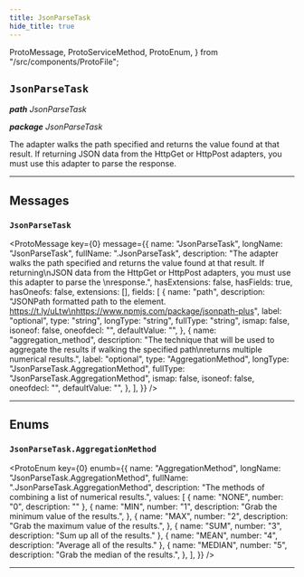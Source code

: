 ```yaml
---
title: JsonParseTask
hide_title: true
---
```


  ProtoMessage,
  ProtoServiceMethod,
  ProtoEnum,
} from "/src/components/ProtoFile";

## `JsonParseTask`

_**path** JsonParseTask_

_**package** JsonParseTask_

The adapter walks the path specified and returns the value found at that result.
If returning JSON data from the HttpGet or HttpPost adapters, you must use this
adapter to parse the response.

---

## Messages

### `JsonParseTask`

<ProtoMessage
  key={0}
  message={{
    name: "JsonParseTask",
    longName: "JsonParseTask",
    fullName: ".JsonParseTask",
    description:
      "The adapter walks the path specified and returns the value found at that result. If returning\nJSON data from the HttpGet or HttpPost adapters, you must use this adapter to parse the \nresponse.",
    hasExtensions: false,
    hasFields: true,
    hasOneofs: false,
    extensions: [],
    fields: [
      {
        name: "path",
        description:
          "JSONPath formatted path to the element. https://t.ly/uLtw\nhttps://www.npmjs.com/package/jsonpath-plus",
        label: "optional",
        type: "string",
        longType: "string",
        fullType: "string",
        ismap: false,
        isoneof: false,
        oneofdecl: "",
        defaultValue: "",
      },
      {
        name: "aggregation_method",
        description:
          "The technique that will be used to aggregate the results if walking the specified path\nreturns multiple numerical results.",
        label: "optional",
        type: "AggregationMethod",
        longType: "JsonParseTask.AggregationMethod",
        fullType: "JsonParseTask.AggregationMethod",
        ismap: false,
        isoneof: false,
        oneofdecl: "",
        defaultValue: "",
      },
    ],
  }}
/>

---

## Enums

### `JsonParseTask.AggregationMethod`

<ProtoEnum
  key={0}
  enumb={{
    name: "AggregationMethod",
    longName: "JsonParseTask.AggregationMethod",
    fullName: ".JsonParseTask.AggregationMethod",
    description: "The methods of combining a list of numerical results.",
    values: [
      { name: "NONE", number: "0", description: "" },
      {
        name: "MIN",
        number: "1",
        description: "Grab the minimum value of the results.",
      },
      {
        name: "MAX",
        number: "2",
        description: "Grab the maximum value of the results.",
      },
      { name: "SUM", number: "3", description: "Sum up all of the results." },
      { name: "MEAN", number: "4", description: "Average all of the results." },
      {
        name: "MEDIAN",
        number: "5",
        description: "Grab the median of the results.",
      },
    ],
  }}
/>

---
